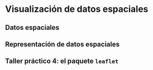# Visualización de datos espaciales

## Datos espaciales


## Representación de datos espaciales


## Taller práctico 4: el paquete `leaflet`